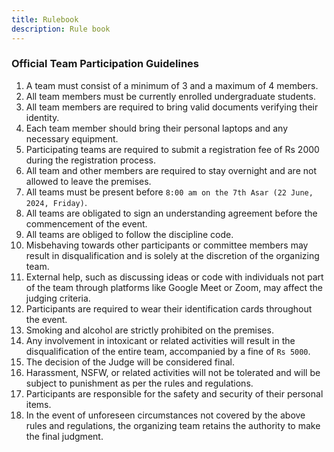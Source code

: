```yaml
---
title: Rulebook
description: Rule book
---
```


### Official Team Participation Guidelines

1. A team must consist of a minimum of 3 and a maximum of 4 members.
2. All team members must be currently enrolled undergraduate students.
3. All team members are required to bring valid documents verifying their identity.
4. Each team member should bring their personal laptops and any necessary equipment.
5. Participating teams are required to submit a registration fee of Rs 2000 during the registration process.
6. All team and other members are required to stay overnight and are not allowed to leave the premises.
7. All teams must be present before `8:00 am on the 7th Asar (22 June, 2024, Friday)`.
8. All teams are obligated to sign an understanding agreement before the commencement of the event.
9. All teams are obliged to follow the discipline code.
10. Misbehaving towards other participants or committee members may result in disqualification and is solely at the discretion of the organizing team.
11. External help, such as discussing ideas or code with individuals not part of the team through platforms like Google Meet or Zoom, may affect the judging criteria.
12. Participants are required to wear their identification cards throughout the event.
13. Smoking and alcohol are strictly prohibited on the premises.
14. Any involvement in intoxicant or related activities will result in the disqualification of the entire team, accompanied by a fine of `Rs 5000`.
15. The decision of the Judge will be considered final.
16. Harassment, NSFW, or related activities will not be tolerated and will be subject to punishment as per the rules and regulations.
17. Participants are responsible for the safety and security of their personal items.
18. In the event of unforeseen circumstances not covered by the above rules and regulations, the organizing team retains the authority to make the final judgment.
